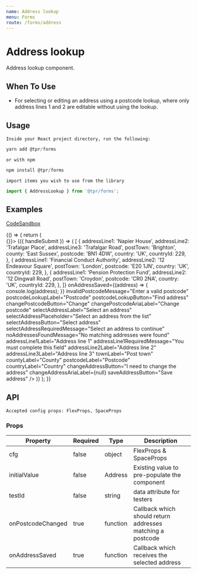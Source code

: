 ```yaml
---
name: Address lookup
menu: Forms
route: /forms/address
---
```



# Address lookup

Address lookup component.

## When To Use

- For selecting or editing an address using a postcode lookup, where only address lines 1 and 2 are editable without using the lookup.

## Usage

`Inside your React project directory, run the following:`

```js
yarn add @tpr/forms
```

`or with npm`

```js
npm install @tpr/forms
```

`import items you wish to use from the library`

```js
import { AddressLookup } from '@tpr/forms';
```

## Examples

[CodeSandbox](https://codesandbox.io)

<Playground>
	{() => {
		return (
			<Form onSubmit={() => {}}>
				{({ handleSubmit }) => (
					<form onSubmit={handleSubmit}>
						<AddressLookup
							initialValue={{
								addressLine1: 'Napier House',
								addressLine2: 'Trafalgar Place',
								addressLine3: 'Trafalgar Road',
								postTown: 'Brighton',
								county: 'East Sussex',
								postcode: 'BN1 4DW',
								country: 'UK',
								countryId: 229,
							}}
							onPostcodeChanged={(postcode) => [
								{
									addressLine1: 'Napier House',
									addressLine2: 'Trafalgar Place',
									addressLine3: 'Trafalgar Road',
									postTown: 'Brighton',
									county: 'East Sussex',
									postcode: 'BN1 4DW',
									country: 'UK',
									countryId: 229,
								},
								{
									addressLine1: 'Financial Conduct Authority',
									addressLine2: '12 Endeavour Square',
									postTown: 'London',
									postcode: 'E20 1JN',
									country: 'UK',
									countryId: 229,
								},
								{
									addressLine1: 'Pension Protection Fund',
									addressLine2: '12 Dingwall Road',
									postTown: 'Croydon',
									postcode: 'CR0 2NA',
									country: 'UK',
									countryId: 229,
								},
							]}
							onAddressSaved={(address) => {
								console.log(address);
							}}
							invalidPostcodeMessage="Enter a valid postcode"
							postcodeLookupLabel="Postcode"
							postcodeLookupButton="Find address"
							changePostcodeButton="Change"
							changePostcodeAriaLabel="Change postcode"
							selectAddressLabel="Select an address"
							selectAddressPlaceholder="Select an address from the list"
							selectAddressButton="Select address"
							selectAddressRequiredMessage="Select an address to continue"
							noAddressesFoundMessage="No matching addresses were found"
							addressLine1Label="Address line 1"
							addressLine1RequiredMessage="You must complete this field"
							addressLine2Label="Address line 2"
							addressLine3Label="Address line 3"
							townLabel="Post town"
							countyLabel="County"
							postcodeLabel="Postcode"
							countryLabel="Country"
							changeAddressButton="I need to change the address"
							changeAddressAriaLabel={null}
							saveAddressButton="Save address"
						/>
					</form>
				)}
			</Form>
		);
	}}
</Playground>

## API

```
Accepted config props: FlexProps, SpaceProps
```

### Props

| Property          | Required | Type     | Description                                                |
| ----------------- | -------- | -------- | ---------------------------------------------------------- |
| cfg               | false    | object   | FlexProps & SpaceProps                                     |
| initialValue      | false    | Address  | Existing value to pre-populate the component               |
| testId            | false    | string   | data attribute for testers                                 |
| onPostcodeChanged | true     | function | Callback which should return addresses matching a postcode |
| onAddressSaved    | true     | function | Callback which receives the selected address               |
